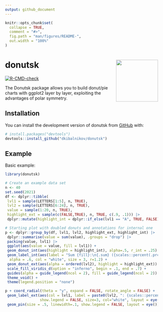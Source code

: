```yaml
---
output: github_document
---
```


<!-- README.md is generated from README.Rmd. Please edit that file -->

```r
knitr::opts_chunk$set(
  collapse = TRUE,
  comment = "#>",
  fig.path = "man/figures/README-",
  out.width = "100%"
)
```

# donutsk <img src="man/figures/donutsk_logo.png" align="right" height="138" /></a>

<!-- badges: start -->

[![R-CMD-check](https://github.com/dkibalnikov/donutsk/actions/workflows/R-CMD-check.yaml/badge.svg)](https://github.com/dkibalnikov/donutsk/actions/workflows/R-CMD-check.yaml)
<!-- badges: end -->

The Donutsk package allows you to build donut/pie charts with ggplot2 layer by layer, exploiting the advantages of polar symmetry.

## Installation

You can install the development version of donutsk from [GitHub](https://github.com/) with:

``` r
# install.packages("devtools")
devtools::install_github("dkibalnikov/donutsk")
```

## Example

Basic example:

```r
library(donutsk)

# Create an example data set
n <- 40
set.seed(2021)
df <- dplyr::tibble(
 lvl1 = sample(LETTERS[1:5], n, TRUE),
 lvl2 = sample(LETTERS[6:24], n, TRUE),
 value = sample(1:20, n, TRUE),
 highlight_ext = sample(c(FALSE,TRUE), n, TRUE, c(.9, .1))) |>
 dplyr::mutate(highlight_int = dplyr::if_else(lvl1 == "A", TRUE, FALSE))

# Starting plot with doubled donuts and annotations for internal one
p <- dplyr::group_by(df, lvl1, lvl2, highlight_ext, highlight_int) |>
 dplyr::summarise(value = sum(value), .groups = "drop") |>
 packing(value, lvl1) |>
 ggplot(aes(value = value, fill = lvl1)) +
 geom_donut_int(aes(highlight = highlight_int), alpha=.5, r_int = .25) +
 geom_label_int(aes(label = "Sum {fill}:\n{.sum} ({scales::percent(.prc)})"),
  alpha = .6, col = "white", size = 3, r=1.2) +
 geom_donut_ext(aes(alpha = ordered(lvl2), highlight = highlight_ext)) +
 scale_fill_viridis_d(option = "inferno", begin = .1, end = .7) +
 guides(alpha = guide_legend(ncol = 2), fill = guide_legend(ncol = 2)) +
 theme_void() + 
 theme(legend.position = "none")  

p + coord_radial(theta = "y", expand = FALSE, rotate_angle = FALSE) +
 geom_label_ext(aes(col = lvl1, label = paste0(lvl2, ": {scales::percent(.prc_grp)}")),
                show.legend = FALSE, size=3, col="white", layout = eye()) +
 geom_pin(size = .5, linewidth=.1, show.legend = FALSE, layout = eye())
```

